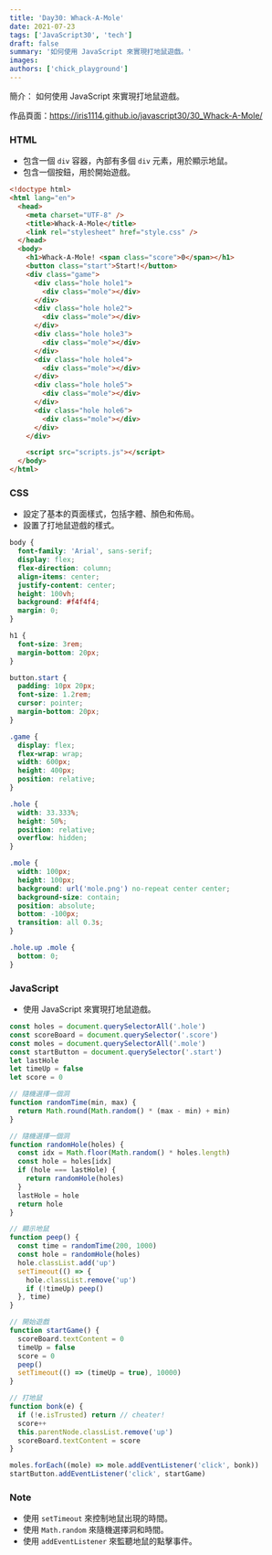 ```yaml
---
title: 'Day30: Whack-A-Mole'
date: 2021-07-23
tags: ['JavaScript30', 'tech']
draft: false
summary: '如何使用 JavaScript 來實現打地鼠遊戲。'
images:
authors: ['chick_playground']
---
```


簡介： 如何使用 JavaScript 來實現打地鼠遊戲。

作品頁面：https://iris1114.github.io/javascript30/30_Whack-A-Mole/

### HTML

- 包含一個 `div` 容器，內部有多個 `div` 元素，用於顯示地鼠。
- 包含一個按鈕，用於開始遊戲。

```html
<!doctype html>
<html lang="en">
  <head>
    <meta charset="UTF-8" />
    <title>Whack-A-Mole</title>
    <link rel="stylesheet" href="style.css" />
  </head>
  <body>
    <h1>Whack-A-Mole! <span class="score">0</span></h1>
    <button class="start">Start!</button>
    <div class="game">
      <div class="hole hole1">
        <div class="mole"></div>
      </div>
      <div class="hole hole2">
        <div class="mole"></div>
      </div>
      <div class="hole hole3">
        <div class="mole"></div>
      </div>
      <div class="hole hole4">
        <div class="mole"></div>
      </div>
      <div class="hole hole5">
        <div class="mole"></div>
      </div>
      <div class="hole hole6">
        <div class="mole"></div>
      </div>
    </div>

    <script src="scripts.js"></script>
  </body>
</html>
```

### CSS

- 設定了基本的頁面樣式，包括字體、顏色和佈局。
- 設置了打地鼠遊戲的樣式。

```css
body {
  font-family: 'Arial', sans-serif;
  display: flex;
  flex-direction: column;
  align-items: center;
  justify-content: center;
  height: 100vh;
  background: #f4f4f4;
  margin: 0;
}

h1 {
  font-size: 3rem;
  margin-bottom: 20px;
}

button.start {
  padding: 10px 20px;
  font-size: 1.2rem;
  cursor: pointer;
  margin-bottom: 20px;
}

.game {
  display: flex;
  flex-wrap: wrap;
  width: 600px;
  height: 400px;
  position: relative;
}

.hole {
  width: 33.333%;
  height: 50%;
  position: relative;
  overflow: hidden;
}

.mole {
  width: 100px;
  height: 100px;
  background: url('mole.png') no-repeat center center;
  background-size: contain;
  position: absolute;
  bottom: -100px;
  transition: all 0.3s;
}

.hole.up .mole {
  bottom: 0;
}
```

### JavaScript

- 使用 JavaScript 來實現打地鼠遊戲。

```javascript
const holes = document.querySelectorAll('.hole')
const scoreBoard = document.querySelector('.score')
const moles = document.querySelectorAll('.mole')
const startButton = document.querySelector('.start')
let lastHole
let timeUp = false
let score = 0

// 隨機選擇一個洞
function randomTime(min, max) {
  return Math.round(Math.random() * (max - min) + min)
}

// 隨機選擇一個洞
function randomHole(holes) {
  const idx = Math.floor(Math.random() * holes.length)
  const hole = holes[idx]
  if (hole === lastHole) {
    return randomHole(holes)
  }
  lastHole = hole
  return hole
}

// 顯示地鼠
function peep() {
  const time = randomTime(200, 1000)
  const hole = randomHole(holes)
  hole.classList.add('up')
  setTimeout(() => {
    hole.classList.remove('up')
    if (!timeUp) peep()
  }, time)
}

// 開始遊戲
function startGame() {
  scoreBoard.textContent = 0
  timeUp = false
  score = 0
  peep()
  setTimeout(() => (timeUp = true), 10000)
}

// 打地鼠
function bonk(e) {
  if (!e.isTrusted) return // cheater!
  score++
  this.parentNode.classList.remove('up')
  scoreBoard.textContent = score
}

moles.forEach((mole) => mole.addEventListener('click', bonk))
startButton.addEventListener('click', startGame)
```

### Note

- 使用 `setTimeout` 來控制地鼠出現的時間。
- 使用 `Math.random` 來隨機選擇洞和時間。
- 使用 `addEventListener` 來監聽地鼠的點擊事件。
